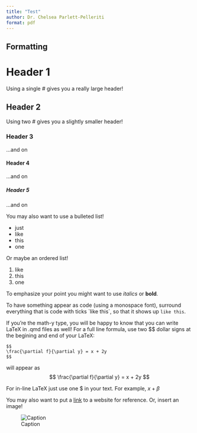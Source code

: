 ```yaml
---
title: "Test"
author: Dr. Chelsea Parlett-Pelleriti
format: pdf
---
```


## Formatting 

# Header 1
Using a single # gives you a really large header!

## Header 2
Using two # gives you a slightly smaller header!

### Header 3
...and on

#### Header 4
...and on

##### Header 5
...and on

You may also want to use a bulleted list!

- just
- like
- this
- one

Or maybe an ordered list!

1. like
2. this
3. one

To emphasize your point you might want to use *italics* or **bold**. 

To have something appear as code (using a monospace font), surround everything that is code with ticks \`like this\`, so that it shows up `like this`.

If you're the math-y type, you will be happy to know that you can write LaTeX in .qmd files as well! For a full line formula, use two \$\$ dollar signs at the begining and end of your LaTeX:

```
$$
\frac{\partial f}{\partial y} = x + 2y
$$
```

will appear as 
$$
\frac{\partial f}{\partial y} = x + 2y
$$

For in-line LaTeX just use one \$ in your text. For example, $x + \beta$

You may also want to put a [link](https://www.google.com) to a website for reference. Or, insert an image!

![Caption](https://builtin.com/sites/www.builtin.com/files/styles/ckeditor_optimize/public/inline-images/national/gradient-descent-learning-rate.png)
